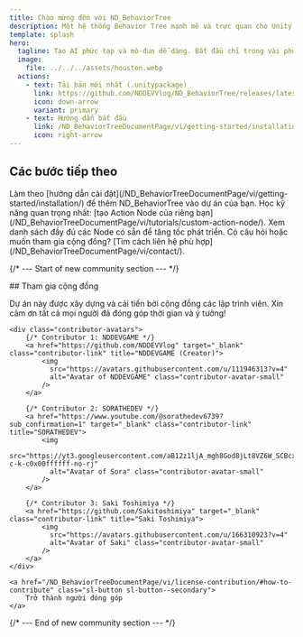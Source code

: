 ```yaml
---
title: Chào mừng đến với ND_BehaviorTree
description: Một hệ thống Behavior Tree mạnh mẽ và trực quan cho Unity.
template: splash
hero:
  tagline: Tạo AI phức tạp và mô-đun dễ dàng. Bắt đầu chỉ trong vài phút!
  image:
    file: ../../../assets/houston.webp
  actions:
    - text: Tải bản mới nhất (.unitypackage)
      link: https://github.com/NDDEVVlog/ND_BehaviorTree/releases/latest
      icon: down-arrow
      variant: primary
    - text: Hướng dẫn bắt đầu
      link: /ND_BehaviorTreeDocumentPage/vi/getting-started/installation/
      icon: right-arrow
---
```



## Các bước tiếp theo

<CardGrid stagger>
    <Card title="Cài đặt Package" icon="puzzle">
        Làm theo [hướng dẫn cài đặt](/ND_BehaviorTreeDocumentPage/vi/getting-started/installation/) để thêm ND_BehaviorTree vào dự án của bạn.
    </Card>
    <Card title="Tạo Custom Node" icon="add-document">
        Học kỹ năng quan trọng nhất: [tạo Action Node của riêng bạn](/ND_BehaviorTreeDocumentPage/vi/tutorials/custom-action-node/).
    </Card>
    <Card title="Khám phá các Node tích hợp" icon="open-book">
        Xem danh sách đầy đủ các Node có sẵn để tăng tốc phát triển.
    </Card>
    <Card title="Liên hệ" icon="email">
        Có câu hỏi hoặc muốn tham gia cộng đồng? [Tìm cách liên hệ phù hợp](/ND_BehaviorTreeDocumentPage/vi/contact/).
    </Card>
</CardGrid>

{/* --- Start of new community section --- */}

<div class="community-section">
    ## Tham gia cộng đồng
    <p>
        Dự án này được xây dựng và cải tiến bởi cộng đồng các lập trình viên. Xin cảm ơn tất cả mọi người đã đóng góp thời gian và ý tưởng!
    </p>
    
    <div class="contributor-avatars">
        {/* Contributor 1: NDDEVGAME */}
        <a href="https://github.com/NDDEVVlog" target="_blank" class="contributor-link" title="NDDEVGAME (Creator)">
            <img 
              src="https://avatars.githubusercontent.com/u/111946313?v=4" 
              alt="Avatar of NDDEVGAME" class="contributor-avatar-small" 
            />
        </a>
        
        {/* Contributor 2: SORATHEDEV */}
        <a href="https://www.youtube.com/@sorathedev6739?sub_confirmation=1" target="_blank" class="contributor-link" title="SORATHEDEV">
            <img 
              src="https://yt3.googleusercontent.com/aB12z1ljA_mgh8God8jLt8VZ6W_SCBcxZ4_0ctOogUyaE4WgPXHo2BjgV9ZbV6frEppP6QCS=s160-c-k-c0x00ffffff-no-rj" 
              alt="Avatar of Sora" class="contributor-avatar-small" 
            />
        </a>

        {/* Contributor 3: Saki Toshimiya */}
        <a href="https://github.com/Sakitoshimiya" target="_blank" class="contributor-link" title="Saki Toshimiya">
            <img 
              src="https://avatars.githubusercontent.com/u/166310923?v=4" 
              alt="Avatar of Saki" class="contributor-avatar-small" 
            />
        </a>
    </div>
    
    <a href="/ND_BehaviorTreeDocumentPage/vi/license-contribution/#how-to-contribute" class="sl-button sl-button--secondary">
        Trở thành người đóng góp
    </a>
</div>

{/* --- End of new community section --- */}
